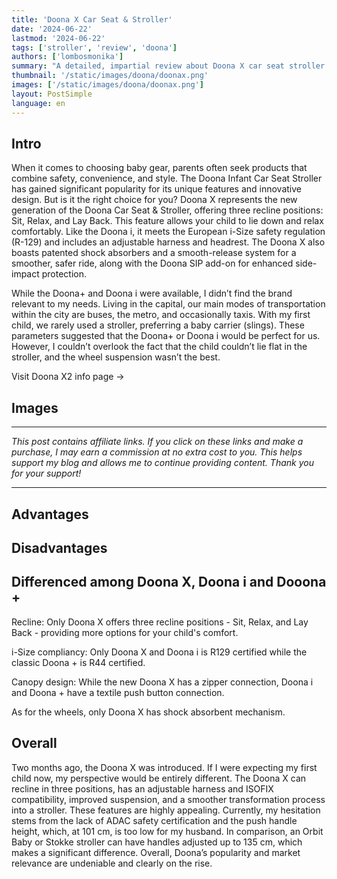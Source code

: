 ```yaml
---
title: 'Doona X Car Seat & Stroller'
date: '2024-06-22'
lastmod: '2024-06-22'
tags: ['stroller', 'review', 'doona']
authors: ['lombosmonika']
summary: "A detailed, impartial review about Doona X car seat stroller combo"
thumbnail: '/static/images/doona/doonax.png'
images: ['/static/images/doona/doonax.png']
layout: PostSimple
language: en
---
```


## Intro

When it comes to choosing baby gear, parents often seek products that combine safety, convenience, and style. The Doona Infant Car Seat Stroller has gained significant popularity for its unique features and innovative design. But is it the right choice for you?
Doona X represents the new generation of the Doona Car Seat & Stroller, offering three recline positions: Sit, Relax, and Lay Back. This feature allows your child to lie down and relax comfortably. Like the Doona i, it meets the European i-Size safety regulation (R-129) and includes an adjustable harness and headrest. The Doona X also boasts patented shock absorbers and a smooth-release system for a smoother, safer ride, along with the Doona SIP add-on for enhanced side-impact protection.

While the Doona+ and Doona i were available, I didn’t find the brand relevant to my needs. Living in the capital, our main modes of transportation within the city are buses, the metro, and occasionally taxis. With my first child, we rarely used a stroller, preferring a baby carrier (slings). These parameters suggested that the Doona+ or Doona i would be perfect for us. However, I couldn’t overlook the fact that the child couldn’t lie flat in the stroller, and the wheel suspension wasn’t the best.


<div className="pt-4 xl:pt-8">
    <Link
        href={'https://www.strollerina.com/en/strollers/doona/doonax-17002'}
        className="text-primary hover:brightness-125 dark:hover:brightness-125"
        aria-label={'Butterfly info page'}
    >
        Visit Doona X2 info page  &rarr;
    </Link>
</div>

<div className="invisible !h-0">

## Images

</div>

<BlogCarousel
    title="Images"
    id="doonax-17002"
/>

---

*This post contains affiliate links. If you click on these links and make a purchase, I may earn a commission at no extra cost to you. This helps support my blog and allows me to continue providing content. Thank you for your support!*

---




## Advantages

<div className="gap-4 grid grid-cols-1 sm:grid-cols-2 md:grid-cols-3 lg:grid-cols-3 xl:grid-cols-3">
<Card
    title="Full recline feature, with 3 positions - Sit, Relax, Lay Back"
    imgSrc="https://imagedelivery.net/Y7hTskBCKV5kRi-34nHOOg/95a77e9f-ceef-4c85-87c2-df6f8d1ace00/public"
    description="These elevated features provide comfort and convenience, ensuring a seamless experience while exploring the world. [Image source: doona.com]"
/>


<Card
    title="Certified with i-Size ECE R129"
    imgSrc="https://imagedelivery.net/Y7hTskBCKV5kRi-34nHOOg/46e94084-a4a8-4a4b-84b3-c6a68894e900/public"
    description="Complies with the highest safetz standards, the seat categorization is based on the newest rules meaning it is based on the size of the child."
/>


<Card
    title="Soft release system"
    imgSrc="https://imagedelivery.net/Y7hTskBCKV5kRi-34nHOOg/47d768a5-02fd-4500-8714-25caf6e0cf00/public"
    description="[Image source: doona.com]"
/>


<Card
    title="New canopy design with textile zipper connection"
    imgSrc="https://imagedelivery.net/Y7hTskBCKV5kRi-34nHOOg/67658857-afa2-498e-85e4-3326a6cfff00/public"
    description="New canopy design with textile zipper connection compared to textile push button connection by Doona i and Doona +.[Image source: doona.com]"
/>

<Card
    title="Shock absorbent mechanism"
    imgSrc="https://imagedelivery.net/Y7hTskBCKV5kRi-34nHOOg/f0e5d806-3d0a-4b78-92fa-f8f51e98ed00/public"
    description="Shock absorbent mechanism is now introduced for wheels finally."
/>

<Card
    title="Improved side impact protection, Doona SIP add on"
    imgSrc="https://imagedelivery.net/Y7hTskBCKV5kRi-34nHOOg/9cbb20f2-5d04-4aae-13e4-87968504cf00/public"
    description="Improved side impact protection, Doona SIP add on. [Image source: doona.com]"
/>

</div>




## Disadvantages

<div className="gap-4 grid grid-cols-1 sm:grid-cols-2 md:grid-cols-3 lg:grid-cols-3 xl:grid-cols-3">

<Card
    title="Heavy"
    imgSrc="https://imagedelivery.net/Y7hTskBCKV5kRi-34nHOOg/cbf47389-45be-4957-5219-456e7cc18700/public"
    description="Like other Doona models, the Doona X may be heavier compared to traditional infant car seats due to its integrated stroller mechanism. This added weight can make it more challenging to carry, especially for petite individuals."
/>

<Card
    title="Push Handle Height"
    imgSrc="https://imagedelivery.net/Y7hTskBCKV5kRi-34nHOOg/b4bc6415-4596-4889-cbb7-a370447dcf00/public"
    description="Some users may find the push handle of the Doona X too low with its 101 cm, especially taller individuals. This can lead to discomfort during extended periods of pushing the stroller."
/>


<Card
    title="Price"
    imgSrc="https://imagedelivery.net/Y7hTskBCKV5kRi-34nHOOg/2c47c449-17bd-48d4-86f6-fcf1acd55000/public"
    description="The Doona X, like other Doona products, is an investment. Its dual functionality and innovative features come at a premium price point, which may not be feasible for all budgets."
/>


<Card
    title="Lack of ADAC Certification"
    imgSrc="https://imagedelivery.net/Y7hTskBCKV5kRi-34nHOOg/c5a4af17-aa5e-46fa-a3cb-04f9c2dfd600/public"
    description="Unlike some other stroller brands, the Doona X may not have ADAC certification, which is a safety standard recognized in certain regions. This lack of certification may raise concerns for parents seeking additional reassurance regarding safety."
/>


</div>

## Differenced among Doona X, Doona i and Dooona +


Recline: Only Doona X offers three recline positions - Sit, Relax, and Lay Back - providing more options for your child's comfort.

i-Size compliancy: Only Doona X and Doona i is R129 certified while the classic Doona + is R44 certified.

Canopy design: While the new Doona X has a zipper connection, Doona i and Doona + have a textile push button connection.

As for the wheels, only Doona X has shock absorbent mechanism.



<div className="my-6">
    <YouTube youTubeId="SkC2-BXKBPI?si=TocZTz9PFOBqM3_4" />
</div>

## Overall

Two months ago, the Doona X was introduced. If I were expecting my first child now, my perspective would be entirely different. The Doona X can recline in three positions, has an adjustable harness and ISOFIX compatibility, improved suspension, and a smoother transformation process into a stroller. These features are highly appealing.
Currently, my hesitation stems from the lack of ADAC safety certification and the push handle height, which, at 101 cm, is too low for my husband. In comparison, an Orbit Baby or Stokke stroller can have handles adjusted up to 135 cm, which makes a significant difference.
Overall, Doona’s popularity and market relevance are undeniable and clearly on the rise.